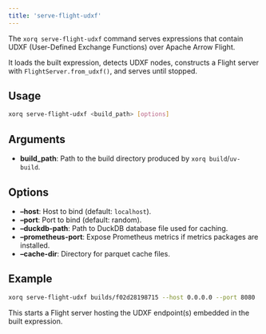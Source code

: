 ```yaml
---
title: 'serve-flight-udxf'
---
```


The `xorq serve-flight-udxf` command serves expressions that contain UDXF (User-Defined Exchange Functions) over Apache Arrow Flight.

It loads the built expression, detects UDXF nodes, constructs a Flight server with `FlightServer.from_udxf()`, and serves until stopped.

## Usage

```bash
xorq serve-flight-udxf <build_path> [options]
```

## Arguments

- **build_path**: Path to the build directory produced by `xorq build`/`uv-build`.

## Options

- **--host**: Host to bind (default: `localhost`).
- **--port**: Port to bind (default: random).
- **--duckdb-path**: Path to DuckDB database file used for caching.
- **--prometheus-port**: Expose Prometheus metrics if metrics packages are installed.
- **--cache-dir**: Directory for parquet cache files.

## Example

```bash
xorq serve-flight-udxf builds/f02d28198715 --host 0.0.0.0 --port 8080
```

This starts a Flight server hosting the UDXF endpoint(s) embedded in the built expression.


